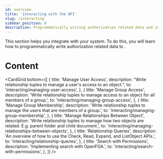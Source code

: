 ```yaml
---
id: overview
title: 'Interacting with the API'
slug: /interacting
sidebar_position: 0
description: Programmatically writing authorization related data and interact with the API
---
```



<DocumentationNotice />

This section helps you integrate <ProductName format={ProductNameFormat.ShortForm}/> with your system. To do this, you will learn how to programmatically write authorization related data to <ProductName format={ProductNameFormat.ShortForm}/>.

<IntroCard
  title="When to use"
  description="This section is useful if you have defined an authorization model and want to understand how to write authorization data to {ProductName} to represent the state of your system."
/>

# Content

<CardGrid
  bottom={[
    {
      title: 'Manage User Access',
      description: "Write relationship tuples to manage a user's access to an object.",
      to: 'interacting/managing-user-access',
    },
    {
      title: 'Manage Group Access',
      description: 'Write relationship tuples to manage access to an object for all members of a group.',
      to: 'interacting/managing-group-access',
    },
    {
      title: 'Manage Group Membership',
      description: 'Write relationship tuples to manage the users that are members of a group.',
      to: 'interacting/managing-group-membership',
    },
    {
      title: 'Manage Relationships Between Object',
      description:
        'Write relationship tuples to manage how two objects are related. E.g. parent folder and child document.',
      to: 'interacting/managing-relationships-between-objects',
    },
    {
      title: 'Relationship Queries',
      description: 'An overview of how to use the Check, Read, Expand, and ListObject APIs.',
      to: 'interacting/relationship-queries',
    },
    {
      title: 'Search with Permissions',
      description: 'Implementing search with OpenFGA.',
      to: 'interacting/search-with-permissions',
    },
]}
/>
